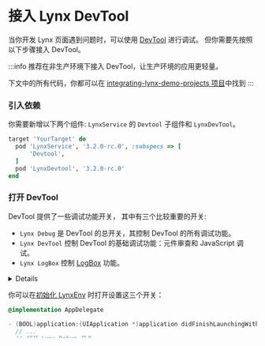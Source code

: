 
# 接入 Lynx DevTool

当你开发 Lynx 页面遇到问题时，可以使用 [DevTool](/guide/debugging/lynx-devtool.mdx) 进行调试。
但你需要先按照以下步骤接入 DevTool。

:::info
推荐在非生产环境下接入 DevTool，让生产环境的应用更轻量。

下文中的所有代码，你都可以在 [integrating-lynx-demo-projects 项目](https://github.com/lynx-family/integrating-lynx-demo-projects/tree/release/3.1)中找到
:::

<PlatformTabs hashKey="platform">
<PlatformTabs.Tab platform="ios">

<Steps>

### 引入依赖

你需要新增以下两个组件: `LynxService` 的 `Devtool` 子组件和 `LynxDevTool`。

```ruby title="Podfile" {8,11}
target 'YourTarget' do
  pod 'LynxService', '3.2.0-rc.0', :subspecs => [
      'Devtool',
  ]
  pod 'LynxDevtool', '3.2.0-rc.0'
end
```

### 打开 DevTool

DevTool 提供了一些调试功能开关，
其中有三个比较重要的开关:

- `Lynx Debug` 是 DevTool 的总开关，其控制 DevTool 的所有调试功能。
- `Lynx DevTool` 控制 DevTool 的基础调试功能：元件审查和 JavaScript 调试。
- `Lynx LogBox` 控制 [LogBox](/guide/debugging/handle-errors.html) 功能。

<Details title="Lynx Debug与Lynx LogBox开关是默认开启的，Lynx DevTool开关默认关闭，建议开启Lynx DevTool开关">

- 使用 DevTool 桌面应用调试 Lynx 页面时，需要同时打开 Lynx Debug 和
  Lynx DevTool 开关
- LogBox 可以帮助你快速发现问题

</Details>

你可以在[初始化 LynxEnv](/guide/start/integrate-with-existing-apps.html#lynxenv-初始化) 时打开设置这三个开关：

<Tabs groupId='integrating-lynx-with-existing-app-ios'>
<Tab label="Objective-C">

```objective-c title=AppDelegate.m {5-10}
@implementation AppDelegate

- (BOOL)application:(UIApplication *)application didFinishLaunchingWithOptions:(NSDictionary *)launchOptions {
  // ...
  // 打开 Lynx Debug 开关
  lynxEnv.lynxDebugEnabled = YES;
  // 打开 Lynx DevTool 开关
  lynxEnv.devtoolEnabled = YES;
  // 打开 Lynx LogBox 开关
  lynxEnv.logBoxEnabled = YES;
  return YES;
}
```

</Tab>
<Tab label="Swift">

```swift title=AppDelegate.swift {5-10}
class AppDelegate: UIResponder, UIApplicationDelegate {

  func application(_ application: UIApplication, didFinishLaunchingWithOptions launchOptions: [UIApplication.LaunchOptionsKey: Any]?) -> Bool {
    // ...
    // 打开 Lynx Debug 开关
    lynxEnv.lynxDebugEnabled = true
    // 打开 Lynx DevTool 开关
    lynxEnv.devtoolEnabled = true
    // 打开 Lynx LogBox 开关
    lynxEnv.logBoxEnabled = true
    return true
  }
}
```

</Tab>
</Tabs>

:::info
除了前面介绍的三个开关外，还有更多开关可以帮助你控制 DevTool 的行为，请参考 [Lynx DevTool 开关页面](/guide/start/integrate-lynx-devtool-advanced.html#debugging-devtool-switch)。
:::

 </Steps>
</PlatformTabs.Tab>

<PlatformTabs.Tab platform="android">
  <Steps>
### 引入依赖

你需要接入这两个组件: `lynx-service-devtool` 和 `lynx-devtool`

<Tabs groupId='impl-android'>
<Tab label="build.gradle">

```groovy
// Lynx DevTool 接入时请保证和 Lynx 相同版本
dependencies {
  implementation "org.lynxsdk.lynx:lynx-devtool:3.2.0-rc.0"
  implementation "org.lynxsdk.lynx:lynx-service-devtool:3.2.0-rc.0"
}
```

</Tab>
<Tab label="build.gradle.kts">

```kotlin
// Lynx DevTool 接入时请保证和 Lynx 相同版本
dependencies {
  implementation ("org.lynxsdk.lynx:lynx-devtool:3.2.0-rc.0")
  implementation ("org.lynxsdk.lynx:lynx-service-devtool:3.2.0-rc.0")
}
```

</Tab>
</Tabs>

:::info
推荐接入时使用最新 [Lynx 版本](https://github.com/lynx-family/lynx/releases)
:::

### 注册 DevTool Service

<Tabs groupId='register-devtool-service-android'>
<Tab label="Java">

```java title=YourApplication.java {3-4}
private void initLynxService() {
  // ...
  // register DevTool service
  LynxServiceCenter.inst().registerService(LynxDevToolService.INSTANCE);
}

```

</Tab>
<Tab label="Kotlin">

```kotlin title=YourApplication.kt {3-4}
private fun initLynxService() {
  // ...
  // register DevTool service
  LynxServiceCenter.inst().registerService(LynxDevToolService)
}
```

</Tab>
</Tabs>

### 打开 DevTool

DevTool 提供了一些调试功能开关，
其中有三个比较重要的开关:

- `Lynx Debug` 是 DevTool 的总开关，其控制 DevTool 的所有调试功能。
- `Lynx DevTool` 控制 DevTool 的基础调试功能：元件审查和 JavaScript 调试。
- `Lynx LogBox` 控制 [LogBox](/guide/debugging/handle-errors.html) 功能。

<Details title="Lynx Debug与Lynx LogBox开关是默认开启的，Lynx DevTool开关默认关闭，建议开启Lynx DevTool开关">

- 使用 DevTool 桌面应用调试 Lynx 页面时，需要同时打开 Lynx Debug 和
  Lynx DevTool 开关
- LogBox 可以帮助你快速发现问题

</Details>

你可以在[初始化 LynxEnv](/guide/start/integrate-with-existing-apps.html#lynxenv-初始化) 时打开设置这三个开关：

<Tabs groupId='turn-on-switches-android'>
<Tab label="Java">

```java title=YourApplication.java {3-8}
private void initLynxEnv() {
  LynxEnv.inst().init(this, null, null, null);
  // 打开 Lynx Debug 开关
  LynxEnv.inst().enableLynxDebug(true);
  // 打开 Lynx DevTool 开关
  LynxEnv.inst().enableDevtool(true);
  // 打开 Lynx LogBox 开关
  LynxEnv.inst().enableLogBox(true);
}

```

</Tab>
<Tab label="Kotlin">

```kotlin title=YourApplication.kt {3-8}
private fun initLynxEnv() {
  LynxEnv.inst().init(this, null, null, null)
  // 打开 Lynx Debug 开关
  LynxEnv.inst().enableLynxDebug(true)
  // 打开 Lynx DevTool 开关
  LynxEnv.inst().enableDevtool(true)
  // 打开 Lynx LogBox 开关
  LynxEnv.inst().enableLogBox(true)
}
```

</Tab>
</Tabs>

:::info
除了前面介绍的三个开关外，还有更多可以帮助你控制 DevTool 的行为，请参考 [DevTool 开关页面](/guide/start/integrate-lynx-devtool-advanced.html#debugging-devtool-switch)。
:::

</Steps>
</PlatformTabs.Tab>

<PlatformTabs.Tab platform="harmony">
  <Steps>
### 引入依赖

你需要接入这两个组件: `@lynx/lynx_devtool` 和 `@lynx/lynx_devtool_service`。

<Tabs groupId='impl-harmony'>
<Tab label="oh-package.json5">

```json5
// Lynx DevTool 接入时请保证和 Lynx 相同版本
"dependencies": {
  "@lynx/lynx_devtool": "@param:dependencies.lynx_version",
  "@lynx/lynx_devtool_service": "@param:dependencies.lynx_version"
}
```

</Tab>
<Tab label="build-profile.json5">

```json5
// 由于 `@lynx/lynx_devtool` 是通过变量动态 import，为了将 devtool 模块加入编译，
// 还需要额外在 build-profile.json5 中的 buildOption 额外增加一个 runtimeOnly 的 buildOption 配置。
"buildOption": {
    "arkOptions": {
      "runtimeOnly": {
        "packages": [
          "@lynx/lynx_devtool"
        ]
      }
    },
}
```

</Tab>
</Tabs>

:::info
推荐接入时使用最新 [Lynx 版本](https://github.com/lynx-family/lynx/releases)
:::

### 注册 DevTool Service

<Tabs groupId="register-devtool-service-harmony">
<Tab label="ETS">

```ts title=YourEntryAbility.ets {2 - 3}
// Initialize LynxDevToolService first, as LynxEnv initialization
// depends on LynxDevToolService from LynxService
LynxServiceCenter.registerService(LynxServiceType.DevTool, LynxDevToolService);
```

</Tab>
</Tabs>

### 打开 DevTool

DevTool 提供了一些调试功能开关，
其中有三个比较重要的开关:

- `Lynx Debug` 是 DevTool 的总开关，其控制 DevTool 的所有调试功能。
- `Lynx DevTool` 控制 DevTool 的基础调试功能：元件审查和 JavaScript 调试。
- `Lynx LogBox` 控制 [LogBox](/guide/debugging/handle-errors.html) 功能。

<Details title="Lynx Debug与Lynx LogBox开关是默认开启的，Lynx DevTool开关默认关闭，建议开启Lynx DevTool开关">

- 使用 DevTool 桌面应用调试 Lynx 页面时，需要同时打开 Lynx Debug 和
  Lynx DevTool 开关
- LogBox 可以帮助你快速发现问题

</Details>

你可以在[初始化 LynxEnv](/guide/start/integrate-with-existing-apps.html#lynxenv-初始化) 时打开设置这三个开关：

<Tabs groupId='turn-on-switches-harmony'>
<Tab label="ETS">

```ts title=YourEntryAbility.ets {4-9}
public initLynxEnv() {
  LynxEnv.initialize(this.context);

  // 打开 Lynx Debug 开关
  LynxEnv.enableLynxDebug(true);
  // 打开 Lynx DevTool 开关
  LynxEnv.enableDevtool(true);
  // 打开 Lynx LogBox 开关
  LynxEnv.setLogBoxEnabled(true);
}

```

</Tab>
</Tabs>

:::info
除了前面介绍的三个开关外，还有更多可以帮助你控制 DevTool 的行为，请参考 [DevTool 开关页面](/guide/start/integrate-lynx-devtool-advanced.html#debugging-devtool-switch)。
:::

</Steps>
</PlatformTabs.Tab>

</PlatformTabs>
恭喜你! 至此你已经完成了 DevTool 的接入。打开 Lynx DevTool 桌面应用，
使用 USB 线连接 app，即可开始调试。
<img
  src="https://lf-lynx.tiktok-cdns.com/obj/lynx-artifacts-oss-sg/lynx-website/assets/doc/devtool_connected_success.png"
  alt="Lynx DevTool 接入成功"
  width={800}
/>

<NextSteps.Root>

<NextSteps.Step
  href="/guide/start/integrate-lynx-devtool-advanced"
  title="更多 DevTool 开关"
  description="需要更多的 DevTool 进阶开关吗？"
/>

</NextSteps.Root>

## 下一步

<NextSteps.Root>
  <NextSteps.Step
    href="/guide/debugging/lynx-devtool.html"
    title="使用调试工具"
    description="学习如何使用 Lynx DevTool 桌面应用，深入了解调试功能"
  />
</NextSteps.Root>
